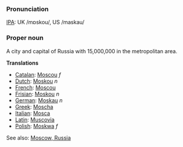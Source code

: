 ===Pronunciation===
[[IPA]]: UK /mɒskou/, US /maskau/

===Proper noun===

A city and capital of Russia with 15,000,000 in the metropolitan area.

'''Translations'''

*[[Catalan]]: [[Moscou]] ''f''
*[[Dutch]]: [[Moskou]] ''n''
*[[French]]: [[Moscou]]
*[[Frisian]]: [[Moskou]] ''n''
*[[German]]: [[Moskau]] ''n''
*[[Greek]]: [[Moscha]]
*[[Italian]]: [[Mosca]]
*[[Latin]]: [[Muscovia]]
*[[Polish]]: [[Moskwa]] ''f''

See also: [[en:Moscow, Russia|Moscow, Russia]]